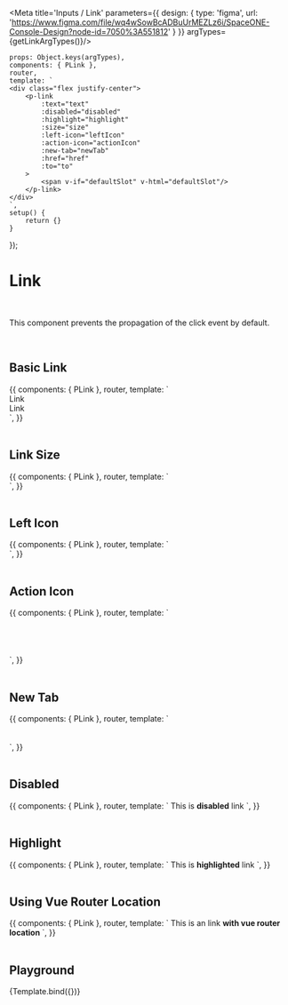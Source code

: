 

<Meta title='Inputs / Link' parameters={{
    design: {
        type: 'figma',
        url: 'https://www.figma.com/file/wq4wSowBcADBuUrMEZLz6i/SpaceONE-Console-Design?node-id=7050%3A551812'
    }
}} argTypes={getLinkArgTypes()}/>


    props: Object.keys(argTypes),
    components: { PLink },
    router,
    template: `
    <div class="flex justify-center">
        <p-link
            :text="text"
            :disabled="disabled"
            :highlight="highlight"
            :size="size"
            :left-icon="leftIcon"
            :action-icon="actionIcon"
            :new-tab="newTab"
            :href="href"
            :to="to"
        >
            <span v-if="defaultSlot" v-html="defaultSlot"/>
        </p-link>
    </div>
    `,
    setup() {
        return {}
    }
});


# Link
<br/>

This component prevents the propagation of the click event by default.

<br/>


## Basic Link

<Canvas>
    <Story name="Basic Link">
        {{
            components: { PLink },
            router,
            template: `
            <div>
                <div class="text-center flex gap-12 mb-6">
                    <p-link href="https://www.google.com" highlight>Link</p-link>
                    <p-link text="Link" href="https://www.google.com" highlight action-icon="internal-link" />
                    <p-link text="Link" href="https://www.google.com" highlight action-icon="internal-link" new-tab />
                    <p-link text="Link" href="https://www.google.com" highlight action-icon="external-link" />
                </div>
                <div class="text-center flex gap-12">
                    <p-link href="https://www.google.com">Link</p-link>
                    <p-link text="Link" href="https://www.google.com" action-icon="internal-link" />
                    <p-link text="Link" href="https://www.google.com" action-icon="internal-link" new-tab />
                    <p-link text="Link" href="https://www.google.com" action-icon="external-link" />
                </div>
            </div>
    `,
        }}
    </Story>
</Canvas>

<br/>
<br/>


## Link Size

<Canvas>
    <Story name="Link Size">
        {{
            components: { PLink },
            router,
            template: `
            <div>
                <div class="text-center flex gap-12 mb-6">
                    <p-link href="https://www.google.com" size="sm" text="sm" />
                    <p-link href="https://www.google.com" size="md" text="md" />
                    <p-link href="https://www.google.com" size="lg" text="lg" />
                </div>
                <div class="text-center flex gap-12">
                    <p-link href="https://www.google.com" action-icon="external-link" size="sm" text="sm" />
                    <p-link href="https://www.google.com" action-icon="external-link" size="md" text="md" />
                    <p-link href="https://www.google.com" action-icon="external-link" size="lg" text="lg" />
                </div>
            </div>
    `,
        }}
    </Story>
</Canvas>

<br/>
<br/>


## Left Icon

<Canvas>
    <Story name="Left Icon">
        {{
            components: { PLink },
            router,
            template: `
                <div class="grid gap-6">
                    <p-link left-icon="ic_service_plugin" href="https://www.google.com" text="left icon" />
                </div>
    `,
        }}
    </Story>
</Canvas>

<br/>
<br/>


## Action Icon

<Canvas>
    <Story name="Action Icon">
        {{
            components: { PLink },
            router,
            template: `
                <div>
                    <p-link action-icon="none" href="https://www.google.com" text="none" />
                    <br/><br/>
                    <p-link action-icon="internal-link" href="https://www.google.com" text="internal link" />
                    <br/><br/>
                    <p-link action-icon="external-link" href="https://www.google.com" text="external link" />
                </div>
    `,
        }}
    </Story>
</Canvas>

<br/>
<br/>


## New Tab

<Canvas>
    <Story name="New Tab">
        {{
            components: { PLink },
            router,
            template: `
                <div>
                    <p-link action-icon="internal-link" href="https://www.google.com" text="internal link (new tab X)" />
                    <br/><br/>
                    <p-link action-icon="internal-link" new-tab href="https://www.google.com" text="internal link (new tab O)" />
                </div>
    `,
        }}
    </Story>
</Canvas>

<br/>
<br/>

## Disabled

<Canvas>
    <Story name="Disabled">
        {{
            components: { PLink },
            router,
            template: `
            <p-link disabled href="https://www.google.com">This is <strong>disabled</strong> link</p-link>
    `,
        }}
    </Story>
</Canvas>

<br/>
<br/>


## Highlight

<Canvas>
    <Story name="Highlight">
        {{
            components: { PLink },
            router,
            template: `
            <p-link highlight href="https://www.google.com">This is <strong>highlighted</strong> link</p-link>
    `,
        }}
    </Story>
</Canvas>

<br/>
<br/>

## Using Vue Router Location

<Canvas>
    <Story name="Using Vue Router Location">
        {{
            components: { PLink },
            router,
            template: `
            <p-link :to="{path: ''}" href="https://www.google.com">This is an link <strong>with vue router location</strong></p-link>
    `,
        }}
    </Story>
</Canvas>

<br/>
<br/>


## Playground

<Canvas>
    <Story name="Playground">
        {Template.bind({})}
    </Story>
</Canvas>

<ArgsTable story="Playground"/>

